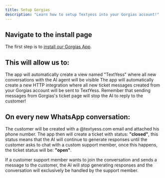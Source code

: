 ```yaml
---
title: Setup Gorgias
description: "Learn how to setup Textyess into your Gorgias account!"
---
```


## Navigate to the install page

The first step is to [install our Gorgias App](https://ai.textyess.com/integrations/gorgias).

## This will allow us to:

<Steps>
  <Step title="Create a TextYess view">
    The app will automatically create a view named "TextYess" where all new conversations with the AI agent will be visible
  </Step>
  <Step title="Create a new HTTP integration">
     The app will automatically create a new HTTP integration where all new ticket messages created from your Gorgias account will be sent to TextYess.
     Remember that sending messages from Gorgias's ticket page will stop the AI to reply to the customer!
  </Step>
</Steps>


## On every new WhatsApp conversation:
  
  The customer will be created with a @textyess.com email and attached his phone number.
  The app then will create a ticket with status: **"closed"**, this status means that the AI will continue to generate responses
  until the customer asks to chat with a custom support member, once this happens, the ticket status will be: **"open"**.

  If a customer support member wants to join the conversation and sends a message to the customer, the AI will stop generating responses
  and the conversation will exclusively be handled by the support member.
